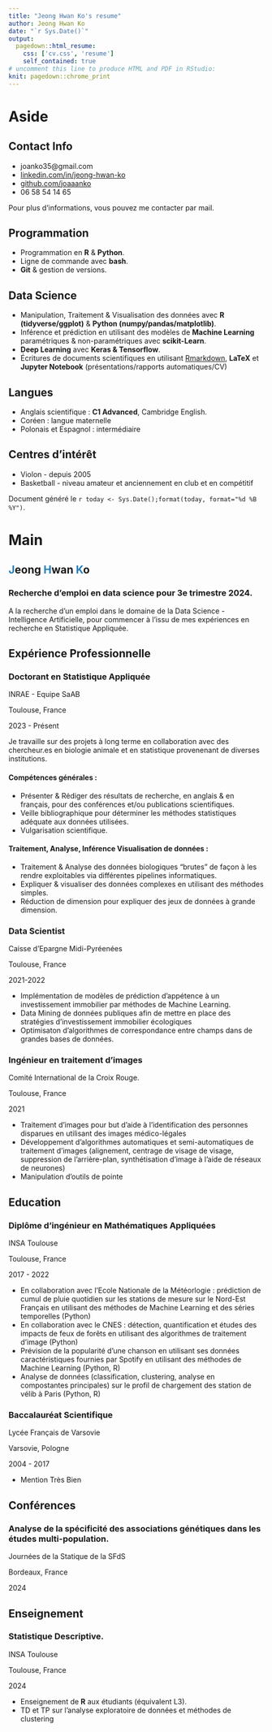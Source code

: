 ---
title: "Jeong Hwan Ko's resume"
author: Jeong Hwan Ko
date: "`r Sys.Date()`"
output:
  pagedown::html_resume:
    css: ['cv.css', 'resume']
    self_contained: true
# uncomment this line to produce HTML and PDF in RStudio:
knit: pagedown::chrome_print
---

Aside
================================================================================

Contact Info {#contact}
--------------------------------------------------------------------------------

- <i class="fa fa-envelope"></i> joanko35@gmail.com
- <i class="fa fa-linkedin"></i> [linkedin.com/in/jeong-hwan-ko](https://www.linkedin.com/in/jeong-hwan-ko/) 
- <i class="fa fa-github"></i> [github.com/joaaanko](https://github.com/joaaanko)
- <i class="fa fa-phone"></i> 06 58 54 14 65

Pour plus d'informations, vous pouvez me contacter par mail.

Programmation {#skills-Programmation}
--------------------------------------------------------------------------------

* Programmation en __R__ & __Python__.
* Ligne de commande avec __bash__.
* __Git__ & gestion de versions.

Data Science {#skills-datascience}
--------------------------------------------------------------------------------

- Manipulation, Traitement & Visualisation des données avec __R (tidyverse/ggplot)__ & __Python (numpy/pandas/matplotlib)__.
- Inférence et prédiction en utilisant des modèles de __Machine Learning__ paramétriques & non-paramétriques avec __scikit-Learn__.
- __Deep Learning__ avec __Keras & Tensorflow__.
- Écritures de documents scientifiques en utilisant [Rmarkdown](https://rmarkdown.rstudio.com/), __LaTeX__ et __Jupyter Notebook__ (présentations/rapports automatiques/CV)

Langues {#skills-langues}
--------------------------------------------------------------------------------

* Anglais scientifique : __C1 Advanced__, Cambridge English.
* Coréen : langue maternelle
* Polonais et Espagnol : intermédiaire

Centres d'intérêt {#skills-langues}
--------------------------------------------------------------------------------

* Violon - depuis 2005
* Basketball - niveau amateur et anciennement en club et en compétitif

Document généré le `r today <- Sys.Date();format(today, format="%d %B %Y")`.



Main
================================================================================

<b style='color:#2980b9'>J</b>eong <b style='color:#2980b9'>H</b>wan <b style='color:#2980b9'>K</b>o {#title}
--------------------------------------------------------------------------------

### Recherche d'emploi en data science pour 3e trimestre 2024. 

A la recherche d'un emploi dans le domaine de la Data Science - Intelligence Artificielle, pour commencer à l'issu de mes expériences en recherche en Statistique Appliquée.

Expérience Professionnelle {data-icon=suitcase}
--------------------------------------------------------------------------------
### Doctorant en Statistique Appliquée

INRAE - Equipe SaAB

Toulouse, France

2023 - Présent

Je travaille sur des projets à long terme en collaboration avec des chercheur.es en biologie animale et en statistique provenenant de diverses institutions.

#### Compétences générales :

- Présenter & Rédiger des résultats de recherche, en anglais & en français, pour des conférences et/ou publications scientifiques.
- Veille bibliographique pour déterminer les méthodes statistiques adéquate aux données utilisées.
- Vulgarisation scientifique.

#### Traitement, Analyse, Inférence Visualisation de données :


- Traitement & Analyse des données biologiques "brutes" de façon à les rendre exploitables via différentes pipelines informatiques. 
- Expliquer & visualiser des données complexes en utilisant des méthodes simples. 
- Réduction de dimension pour expliquer des jeux de données à grande dimension.

### Data Scientist

Caisse d'Epargne Midi-Pyréenées

Toulouse, France

2021-2022

- Implémentation de modèles de prédiction d'appétence à un investissement immobilier par méthodes de Machine Learning. 
- Data Mining de données publiques afin de mettre en place des stratégies d'investissement immobilier écologiques
- Optimisaton d'algorithmes de correspondance entre champs dans de grandes bases de données.


### Ingénieur en traitement d'images

Comité International de la Croix Rouge.

Toulouse, France

2021

- Traitement d'images pour but d'aide à l'identification des personnes disparues en utilisant des images médico-légales
- Développement d'algorithmes automatiques et semi-automatiques de traitement d'images  (alignement, centrage de visage de visage, suppression de l'arrière-plan, synthétisation d'image à l'aide de réseaux de neurones)
- Manipulation d'outils de pointe

Education {data-icon=graduation-cap data-concise=true}
--------------------------------------------------------------------------------

### Diplôme d'ingénieur en Mathématiques Appliquées

INSA Toulouse

Toulouse, France

2017 - 2022

- En collaboration avec l'Ecole Nationale de la Météorlogie : prédiction de cumul de pluie quotidien sur les stations de mesure sur le Nord-Est Français en utilisant des méthodes de Machine Learning et des séries temporelles (Python)
- En collaboration avec le CNES : détection, quantification et études des impacts de feux de forêts en utilisant des algorithmes de traitement d'image (Python)
- Prévision de la popularité d'une chanson en utilisant ses données caractéristiques fournies par Spotify en utilisant des méthodes de Machine Learning (Python, R)
- Analyse de données (classification, clustering, analyse en compostantes principales) sur le profil de chargement des station de vélib à Paris (Python, R)

### Baccalauréat Scientifique

Lycée Français de Varsovie

Varsovie, Pologne

2004 - 2017

- Mention Très Bien

Conférences {data-icon=file}
--------------------------------------------------------------------------------
### Analyse de la spécificité des associations génétiques dans les études multi-population.

Journées de la Statique de la SFdS

Bordeaux, France

2024

Enseignement {data-icon=chalkboard-teacher}
--------------------------------------------------------------------------------

### Statistique Descriptive.

INSA Toulouse

Toulouse, France

2024

- Enseignement de __R__ aux étudiants (équivalent L3). 
- TD et TP sur l'analyse exploratoire de données et méthodes de clustering

<!-- ### Licence biologie - Parcours Biochimie, biologie moléculaire, cellulaire et physiologie -->

<!-- Université de Rouen -->

<!-- Rouen, France -->

<!-- 2014 - 2017 -->